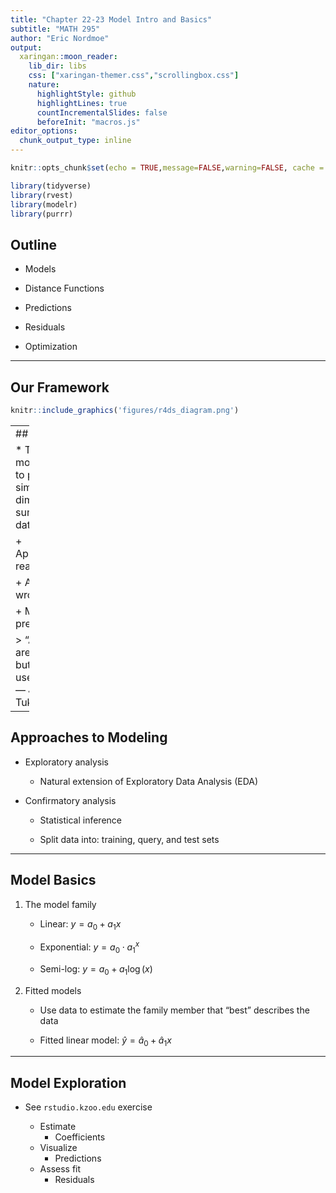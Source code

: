```yaml
---
title: "Chapter 22-23 Model Intro and Basics"
subtitle: "MATH 295"
author: "Eric Nordmoe"
output:
  xaringan::moon_reader:
    lib_dir: libs
    css: ["xaringan-themer.css","scrollingbox.css"]
    nature:
      highlightStyle: github
      highlightLines: true
      countIncrementalSlides: false
      beforeInit: "macros.js"
editor_options: 
  chunk_output_type: inline
---
```


```r
knitr::opts_chunk$set(echo = TRUE,message=FALSE,warning=FALSE, cache = TRUE)
```

```r
library(tidyverse)
library(rvest)
library(modelr)
library(purrr)
```


## Outline

* Models  

* Distance Functions   

* Predictions    

* Residuals  

* Optimization  

---

## Our Framework 

```r
knitr::include_graphics('figures/r4ds_diagram.png')
```

---
## Models  

* The goal of modeling is to provide a simple low-dimensional summary of a dataset.  

    + Approximates reality 
    
    + Always wrong  
    
    + Make predictions
    
> "All models are wrong, but some are useful."
>
> --- John Tukey 

---

## Approaches to Modeling  

* Exploratory analysis  

    + Natural extension of Exploratory Data Analysis (EDA)   
    
* Confirmatory analysis  

    + Statistical inference  
    
    + Split data into: training, query, and test sets  
  
---

## Model Basics  

1. The model family  

    + Linear: $y = a_0 + a_1 x$   
    
    + Exponential: $y = a_0 \cdot a_1^ x$  
    
    + Semi-log: $y = a_0 + a_1 \log (x)$
    
2. Fitted models  

    + Use data to estimate the family member that "best" describes the data 
    
    + Fitted linear model: $\hat y = \hat a_0 + \hat a_1 x$

---

## Model Exploration  

* See `rstudio.kzoo.edu` exercise  

  + Estimate  
      - Coefficients 
  
  + Visualize
      - Predictions
  
  + Assess fit 
      - Residuals

